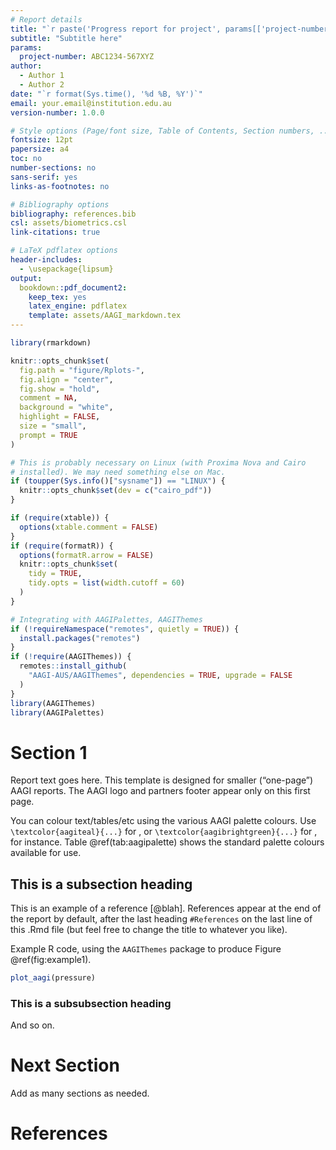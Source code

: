 ```yaml
---
# Report details
title: "`r paste('Progress report for project', params[['project-number']])`"
subtitle: "Subtitle here"
params:
  project-number: ABC1234-567XYZ
author:
  - Author 1
  - Author 2
date: "`r format(Sys.time(), '%d %B, %Y')`"
email: your.email@institution.edu.au
version-number: 1.0.0

# Style options (Page/font size, Table of Contents, Section numbers, ..)
fontsize: 12pt
papersize: a4
toc: no
number-sections: no
sans-serif: yes
links-as-footnotes: no

# Bibliography options
bibliography: references.bib
csl: assets/biometrics.csl
link-citations: true

# LaTeX pdflatex options
header-includes:
  - \usepackage{lipsum}
output:
  bookdown::pdf_document2:
    keep_tex: yes
    latex_engine: pdflatex
    template: assets/AAGI_markdown.tex
---
```


```r
library(rmarkdown)

knitr::opts_chunk$set(
  fig.path = "figure/Rplots-",
  fig.align = "center",
  fig.show = "hold",
  comment = NA,
  background = "white",
  highlight = FALSE,
  size = "small",
  prompt = TRUE
)

# This is probably necessary on Linux (with Proxima Nova and Cairo
# installed). We may need something else on Mac.
if (toupper(Sys.info()["sysname"]) == "LINUX") {
  knitr::opts_chunk$set(dev = c("cairo_pdf"))
}

if (require(xtable)) {
  options(xtable.comment = FALSE)
}
if (require(formatR)) {
  options(formatR.arrow = FALSE)
  knitr::opts_chunk$set(
    tidy = TRUE,
    tidy.opts = list(width.cutoff = 60)
  )
}

# Integrating with AAGIPalettes, AAGIThemes
if (!requireNamespace("remotes", quietly = TRUE)) {
  install.packages("remotes")
}
if (!require(AAGIThemes)) {
  remotes::install_github(
    "AAGI-AUS/AAGIThemes", dependencies = TRUE, upgrade = FALSE
  )
}
library(AAGIThemes)
library(AAGIPalettes)
```

# Section 1

Report text goes here. This template is designed for smaller ("one-page") AAGI
reports. The AAGI logo and partners footer appear only on this first page.

You can colour text/tables/etc using the various AAGI palette colours. Use 
`\textcolor{aagiteal}{...}` for \textcolor{aagiteal}{AAGI Teal}, or 
`\textcolor{aagibrightgreen}{...}` for 
\textcolor{aagibrightgreen}{AAGI Bright Green}, for instance. Table 
\@ref(tab:aagipalette) shows the standard palette colours available for use.

\begin{table}[h]
  \caption{\label{tab:aagipalette}The AAGI palette colours.}
  \centering
  \begin{tabular}{|c | c | c | c |}
    \hline
    \cellcolor{aagibrightgreen}\texttt{aagibrightgreen} & %
    \cellcolor{aagiteal}\color{white}\texttt{aagiteal} & %
    \cellcolor{aagiblue}\texttt{aagiblue} & %
    \cellcolor{aagigreen}\texttt{aagigreen} \\
    \hline
    \cellcolor{aagiyellow}\texttt{aagiyellow} & %
    \cellcolor{aagiorange}\texttt{aagiorange} & %
    \cellcolor{aagiblack}\color{white}\texttt{aagiblack} & %
    \cellcolor{aagigrey}\texttt{aagigrey} \\
    \hline
  \end{tabular}  
\end{table}

## This is a subsection heading

This is an example of a reference [@blah]. References appear at the end of the
report by default, after the last heading `#References` on the last line of
this .Rmd file (but feel free to change the title to whatever you like).

\begin{note}
  {\bf\color{aagiteal!75!black} Example Note}\quad
  Use \verb|\begin{note}...\end{note}| to create coloured notes like this
  that stand out on the page.
\end{note}

Example R code, using the `AAGIThemes` package to produce 
Figure \@ref(fig:example1).
```r
plot_aagi(pressure)
```

### This is a subsubsection heading

\lipsum[1-3]

And so on.

# Next Section

Add as many sections as needed.

# References
